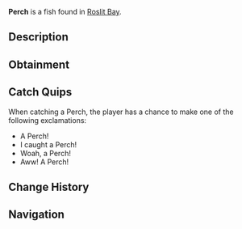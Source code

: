 {{FishInfobox
|image          = Perch.png
|rarity         = Common
|sea            = First Sea
|location       = [[Roslit Bay]]
|sublocation    = Freshwater
|sources        = Fish Barrel, Fishing Rod, Volcanic Geode
|radar_location = 
|xp             = 80
|weather        = Clear
|time           = 
|season         = 
|bait           = Worm
|base_weight    = 1.2
|base_value     = 70
|weight_range   = 1
|base_chance    = 80
|base_resil     = 70
}}
'''Perch''' is a {{Rarity|Common}} fish found in [[Roslit Bay]].

== Description ==
{{Description|The Perch is a common freshwater fish that is best found in Roslit Bays fresh water. They are known for their striped bodies and a playful behaviour.|Bestiary Entry}}

== Obtainment ==
{{Description|Found in freshwater of Roslit.|Bestiary Hint}}
{{Fish Availability|
Roslit Bay/Freshwater Pond
Roslit Bay/Freshwater Pond Seaweed
|top_rods      = 
Leviathan's Fang Rod\424897.47\204175.87;
Trident Rod\385742.21\182594.57;
No-Life Rod\381448.91\377668.65;
Free Spirit Rod\377757.5\182139.76;
Ethereal Prism Rod\377112.45\95621.73;
Training Rod\292719.99\302634.54;
Flimsy Rod\264201.14\235428.81;
Krampus's Rod\365360.96\239446.76;
Azure Of Lagoon\327038.13\382853.25;
Zeus Rod\321926.56\341317.37;
Great Dreamer Rod\311353.24\339451.3;
Riptide Rod\319655.43\338996.2;
Long Rod\260410.43\258551.86;
Seraphic Rod\376745.98\257301.83;
Rod Of The Forgotten Fang\354579.53\234973.94;
Challenger's Rod\349515.11\338940.48;
Rod Of The Exalted One\342918.87\207599.97;
Rod Of The Depths\331773.58\213451.33;
Verdant Shear Rod\318540.48\312310.47;
Blazebringer Rod\316387.72\326412.76;
Depthseeker Rod\307689.87\279250.64;
Avalanche Rod\289644.21\257066.32;
Volcanic Rod\283698.21\278783.07;
Steady Rod\133758.6\142933.15
|recommended   = Trident Rod
}}

== Catch Quips ==
When catching a Perch, the player has a chance to make one of the following exclamations:
* A Perch!
* I caught a Perch!
* Woah, a Perch!
* Aww! A Perch!

== Change History ==
{{Change History|{{subst:Current Version}}}}

== Navigation ==
{{Fish Navbox|Roslit Bay}}